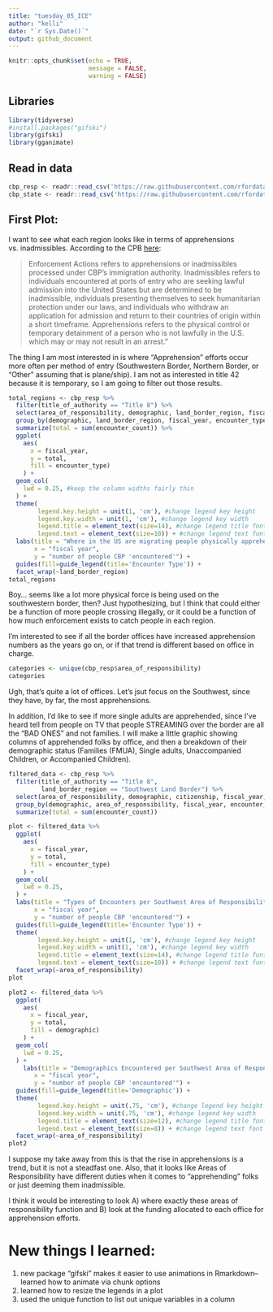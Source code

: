 ```yaml
---
title: "tuesday_05_ICE"
author: "kelli"
date: "`r Sys.Date()`"
output: github_document
---
```


```r
knitr::opts_chunk$set(echo = TRUE,
                      message = FALSE,
                      warning = FALSE)
```

## Libraries 
```r
library(tidyverse)
#install.packages("gifski")
library(gifski)
library(gganimate)
```


## Read in data 
```r
cbp_resp <- readr::read_csv('https://raw.githubusercontent.com/rfordatascience/tidytuesday/master/data/2024/2024-11-26/cbp_resp.csv')
cbp_state <- readr::read_csv('https://raw.githubusercontent.com/rfordatascience/tidytuesday/master/data/2024/2024-11-26/cbp_state.csv')
```

## First Plot:
I want to see what each region looks like in terms of apprehensions vs. inadmissibles. According to the CPB [here](https://www.cbp.gov/newsroom/stats/cbp-enforcement-statistics/title-8-and-title-42-statistics-fy2021):

> Enforcement Actions refers to apprehensions or inadmissibles processed under CBP’s immigration authority. Inadmissibles refers to individuals encountered at ports of entry who are seeking lawful admission into the United States but are determined to be inadmissible, individuals presenting themselves to seek humanitarian protection under our laws, and individuals who withdraw an application for admission and return to their countries of origin within a short timeframe. Apprehensions refers to the physical control or temporary detainment of a person who is not lawfully in the U.S. which may or may not result in an arrest."

The thing I am most interested in is where "Apprehension" efforts occur more often per method of entry (Southwestern Border, Northern Border, or "Other" assuming that is plane/ship). I am not as interested in title 42 because it is temporary, so I am going to filter out those results.

```r
total_regions <- cbp_resp %>%
  filter(title_of_authority == "Title 8") %>%
  select(area_of_responsibility, demographic, land_border_region, fiscal_year, encounter_count, encounter_type) %>%
  group_by(demographic, land_border_region, fiscal_year, encounter_type) %>%
  summarize(total = sum(encounter_count)) %>%
  ggplot(
    aes(
      x = fiscal_year,
      y = total,
      fill = encounter_type)
    ) +
  geom_col(
    lwd = 0.25, #keep the column widths fairly thin
  ) +
  theme(
        legend.key.height = unit(1, 'cm'), #change legend key height
        legend.key.width = unit(1, 'cm'), #change legend key width
        legend.title = element_text(size=14), #change legend title font size
        legend.text = element_text(size=10)) + #change legend text font size 
  labs(title = "Where in the US are migrating people physically apprehended?",
       x = "fiscal year",
       y = "number of people CBP 'encountered'") +
  guides(fill=guide_legend(title='Encounter Type')) +
  facet_wrap(~land_border_region)
total_regions
```

Boy... seems like a lot more physical force is being used on the southwestern border, then? Just hypothesizing, but I think that could either be a function of more people crossing illegally, or it could be a function of how much enforcement exists to catch people in each region.


I'm interested to see if all the border offices have increased apprehension numbers as the years go on, or if that trend is different based on office in charge. 

```r
categories <- unique(cbp_resp$area_of_responsibility) 
categories
```
Ugh, that's quite a lot of offices. Let's jsut focus on the Southwest, since they have, by far, the most apprehensions.

In addition, I'd like to see if more single adults are apprehended, since I've heard tell from people on TV that people STREAMING over the border are all the "BAD ONES" and not families. I will make a little graphic showing columns of apprehended folks by office, and then a breakdown of their demographic status (Families (FMUA), Single adults, Unaccompanied Children, or Accompanied Children). 


```r
filtered_data <- cbp_resp %>%
  filter(title_of_authority == "Title 8",
         land_border_region == "Southwest Land Border") %>%
  select(area_of_responsibility, demographic, citizenship, fiscal_year, encounter_count, encounter_type) %>%
  group_by(demographic, area_of_responsibility, fiscal_year, encounter_type) %>%
  summarize(total = sum(encounter_count))
```

```r

plot <- filtered_data %>%
  ggplot(
    aes(
      x = fiscal_year,
      y = total,
      fill = encounter_type)
    ) +
  geom_col(
    lwd = 0.25,
  ) +
  labs(title = "Types of Encounters per Southwest Area of Responsibility",
       x = "fiscal year",
       y = "number of people CBP 'encountered'") +
  guides(fill=guide_legend(title='Encounter Type')) +
  theme(
        legend.key.height = unit(1, 'cm'), #change legend key height
        legend.key.width = unit(1, 'cm'), #change legend key width
        legend.title = element_text(size=14), #change legend title font size
        legend.text = element_text(size=10)) + #change legend text font size 
  facet_wrap(~area_of_responsibility)
plot

plot2 <- filtered_data %>%
  ggplot(
    aes(
      x = fiscal_year,
      y = total,
      fill = demographic)
    ) +
  geom_col(
    lwd = 0.25,
  ) +
    labs(title = "Demographics Encountered per Southwest Area of Responsibility",
       x = "fiscal year",
       y = "number of people CBP 'encountered'") +
  guides(fill=guide_legend(title='Demographic')) +
  theme(
        legend.key.height = unit(.75, 'cm'), #change legend key height
        legend.key.width = unit(.75, 'cm'), #change legend key width
        legend.title = element_text(size=12), #change legend title font size
        legend.text = element_text(size=8)) + #change legend text font size 
  facet_wrap(~area_of_responsibility)
plot2
```

I suppose my take away from this is that the rise in apprehensions is a trend, but it is not a steadfast one. Also, that it looks like Areas of Responsibility have different duties when it comes to "apprehending" folks or just deeming them inadmissible.

I think it would be interesting to look A) where exactly these areas of responsibility function and B) look at the funding allocated to each office for apprehension efforts. 


# New things I learned: 
1. new package "gifski" makes it easier to use animations in Rmarkdown-- learned how to animate via chunk options 
2. learned how to resize the legends in a plot 
3. used the unique function to list out unique variables in a column 
